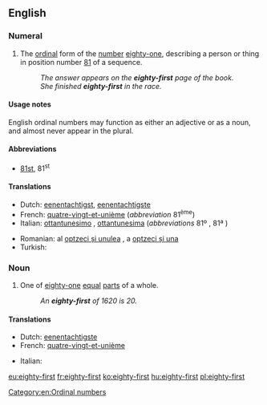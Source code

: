 ==English==
{{ordinalbox|en|80th|81st|82nd|eightieth|eighty-second|card=eighty-one}}

===Numeral===
{{head|en|numeral}}

# {{context|ordinal|lang=en}} The [[ordinal]] form of the [[number]] [[eighty-one]], describing a person or thing in position number [[81]] of a sequence.
#: ''The answer appears on the '''eighty-first''' page of the book.''
#: ''She finished '''eighty-first''' in the race.''

====Usage notes====

English ordinal numbers may function as either an adjective or as a noun, and almost never appear in the plural.

====Abbreviations====
* [[81st]], 81<sup>st</sup>

====Translations====
{{trans-top|ordinal number 81st}}
* Dutch: [[eenentachtigst]], [[eenentachtigste]]
* French: [[quatre-vingt-et-unième]] (''abbreviation'' 81<sup>ème</sup>)
* Italian: [[ottantunesimo]] {{m}}, [[ottantunesima]] {{f}} (''abbreviations'' 81º {{m}}, 81ª {{f}})
{{trans-mid}}
* Romanian: al [[optzeci și unulea]] {{m}}, a [[optzeci și una]] {{f}}
* Turkish: {{t-|tr|seksen birinci}}
{{trans-bottom}}

===Noun===
{{en-noun}}

# {{context|fractional|lang=en}} One of [[eighty-one]] [[equal]] [[part]]s of a whole.
#: ''An '''eighty-first''' of 1620 is 20.''

====Translations====
{{trans-top|one of eighty-one equal parts of a whole}}
* Dutch: [[eenentachtigste]] {{n}}
* French: [[quatre-vingt-et-unième]] {{m}}
{{trans-mid}}
* Italian: {{t-|it|ottantunesimo|m}}
{{trans-bottom}}
[[Category:en:Ordinal numbers]]

[[eu:eighty-first]]
[[fr:eighty-first]]
[[ko:eighty-first]]
[[hu:eighty-first]]
[[pl:eighty-first]]